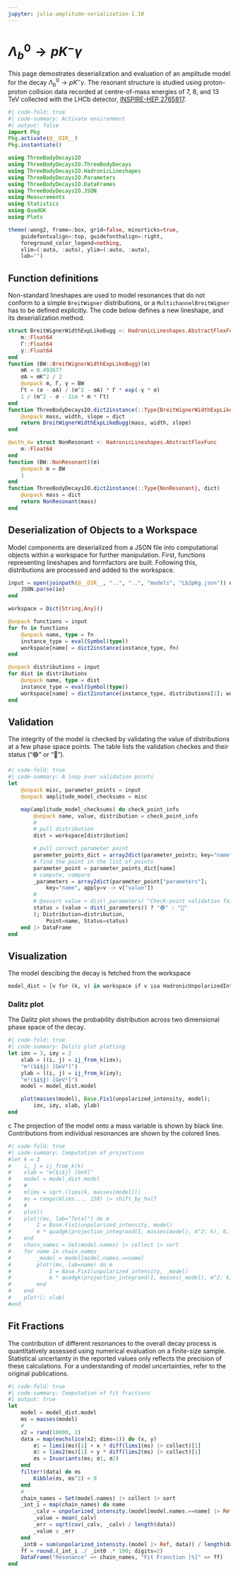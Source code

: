 ```yaml
---
jupyter: julia-amplitude-serialization-1.10
---
```


# $\Lambda_b^0 \to p K^- \gamma$

This page demostrates deserialization and evaluation of an amplitude model for the decay $\Lambda_b^0 \to p K^- \gamma$. The resonant structure is studied using proton-proton collision data recorded at centre-of-mass energies of $7$, $8$, and $13$ TeV collected with the LHCb detector, [INSPIRE-HEP 2765817](https://inspirehep.net/literature/2765817).

```julia
#| code-fold: true
#| code-summary: Activate environment
#| output: false
import Pkg
Pkg.activate(@__DIR__)
Pkg.instantiate()

using ThreeBodyDecaysIO
using ThreeBodyDecaysIO.ThreeBodyDecays
using ThreeBodyDecaysIO.HadronicLineshapes
using ThreeBodyDecaysIO.Parameters
using ThreeBodyDecaysIO.DataFrames
using ThreeBodyDecaysIO.JSON
using Measurements
using Statistics
using QuadGK
using Plots

theme(:wong2, frame=:box, grid=false, minorticks=true,
    guidefontvalign=:top, guidefonthalign=:right,
    foreground_color_legend=nothing,
    xlim=(:auto, :auto), ylim=(:auto, :auto),
    lab="")
```

## Function definitions

Non-standard lineshapes are used to model resonances that do not conform to a simple `BreitWigner` distributions, or a `MultichannelBreitWigner` has to be defined explicitly.
The code below defines a new lineshape, and its deserialization method.

```julia
struct BreitWignerWidthExpLikeBugg <: HadronicLineshapes.AbstractFlexFunc
    m::Float64
    Γ::Float64
    γ::Float64
end
function (BW::BreitWignerWidthExpLikeBugg)(σ)
    mK = 0.493677
    σA = mK^2 / 2
    @unpack m, Γ, γ = BW
    Γt = (σ - σA) / (m^2 - σA) * Γ * exp(-γ * σ)
    1 / (m^2 - σ - 1im * m * Γt)
end
function ThreeBodyDecaysIO.dict2instance(::Type{BreitWignerWidthExpLikeBugg}, dict)
    @unpack mass, width, slope = dict
    return BreitWignerWidthExpLikeBugg(mass, width, slope)
end
```

```julia
@with_kw struct NonResonant <: HadronicLineshapes.AbstractFlexFunc
    m::Float64
end
function (BW::NonResonant)(σ)
    @unpack m = BW
    1
end
function ThreeBodyDecaysIO.dict2instance(::Type{NonResonant}, dict)
    @unpack mass = dict
    return NonResonant(mass)
end
```

## Deserialization of Objects to a Workspace

Model components are deserialized from a JSON file into computational objects within a workspace for further manipulation. First, functions representing lineshapes and formfactors are built. Following this, distributions are processed and added to the workspace.

```julia
input = open(joinpath(@__DIR__, "..", "..", "models", "Lb2pKg.json")) do io
    JSON.parse(io)
end

workspace = Dict{String,Any}()

@unpack functions = input
for fn in functions
    @unpack name, type = fn
    instance_type = eval(Symbol(type))
    workspace[name] = dict2instance(instance_type, fn)
end

@unpack distributions = input
for dist in distributions
    @unpack name, type = dist
    instance_type = eval(Symbol(type))
    workspace[name] = dict2instance(instance_type, distributions[1]; workspace)
end
```

## Validation

The integrity of the model is checked by validating the value of distributions at a few phase space points.
The table lists the validation checkes and their status ("🟢" or "🔴").

```julia
#| code-fold: true
#| code-summary: A loop over validation points
let
    @unpack misc, parameter_points = input
    @unpack amplitude_model_checksums = misc

    map(amplitude_model_checksums) do check_point_info
        @unpack name, value, distribution = check_point_info
        #
        # pull distribution
        dist = workspace[distribution]

        # pull correct parameter point
        parameter_points_dict = array2dict(parameter_points; key="name")
        # find the point in the list of points
        parameter_point = parameter_points_dict[name]
        # compute, compare
        _parameters = array2dict(parameter_point["parameters"];
            key="name", apply=v -> v["value"])
        #
        # @assert value ≈ dist(_parameters) "Check-point validation failed with $distribution 🥕"
        status = (value ≈ dist(_parameters)) ? "🟢" : "🔴"
        (; Distribution=distribution,
            Point=name, Status=status)
    end |> DataFrame
end
```

## Visualization

The model descibing the decay is fetched from the workspace

```julia
model_dist = [v for (k, v) in workspace if v isa HadronicUnpolarizedIntensity] |> first;
```

### Dalitz plot

The Dalitz plot shows the probability distribution across two dimensional phase space of the decay.

```julia
#| code-fold: true
#| code-summary: Dalitz plot plotting
let iσx = 3, iσy = 2
    xlab = ((i, j) = ij_from_k(iσx);
    "m²($i$j) [GeV²]")
    ylab = ((i, j) = ij_from_k(iσy);
    "m²($i$j) [GeV²]")
    model = model_dist.model

    plot(masses(model), Base.Fix1(unpolarized_intensity, model);
        iσx, iσy, xlab, ylab)
end
```


c
The projection of the model onto a mass variable is shown by black line.
Contributions from individual resonances are shown by the colored lines.

```julia
#| code-fold: true
#| code-summary: Computation of projections
#let k = 3
#    i, j = ij_from_k(k)
#    xlab = "m($i$j) [GeV]"
#    model = model_dist.model
#    #
#    mlims = sqrt.(lims(k, masses(model)))
#    mv = range(mlims..., 150) |> shift_by_half
#    #
#    plot()
#    plot!(mv, lab="Total") do m
#        I = Base.Fix1(unpolarized_intensity, model)
#        m * quadgk(projection_integrand(I, masses(model), m^2; k), 0, 1)[1]
#    end
#    chain_names = Set(model.names) |> collect |> sort
#    for name in chain_names
#        _model = model[model.names.==name]
#        plot!(mv, lab=name) do m
#            I = Base.Fix1(unpolarized_intensity, _model)
#            m * quadgk(projection_integrand(I, masses(_model), m^2; k), 0, 1)[1]
#        end
#    end
#    plot!(; xlab)
#end
```

## Fit Fractions

The contribution of different resonances to the overall decay process is quantitatively assessed using numerical evaluation on a finite-size sample. Statistical uncertainty in the reported values only reflects the precision of these calculations. For a understanding of model uncertainties, refer to the original publications.

```julia
#| code-fold: true
#| code-summary: Computation of fit fractions
#| output: true
let
    model = model_dist.model
    ms = masses(model)
    #
    x2 = rand(10000, 2)
    data = map(eachslice(x2; dims=1)) do (x, y)
        σ1 = lims1(ms)[1] + x * diff(lims1(ms) |> collect)[1]
        σ2 = lims2(ms)[1] + y * diff(lims2(ms) |> collect)[1]
        σs = Invariants(ms; σ1, σ2)
    end
    filter!(data) do σs
        Kibble(σs, ms^2) < 0
    end
    #
    chain_names = Set(model.names) |> collect |> sort
    _int_i = map(chain_names) do name
        _calv = unpolarized_intensity.(model[model.names.==name] |> Ref, data)
        _value = mean(_calv)
        _err = sqrt(cov(_calv, _calv) / length(data))
        _value ± _err
    end
    _int0 = sum(unpolarized_intensity.(model |> Ref, data)) / length(data)
    ff = round.(_int_i ./ _int0 .* 100; digits=2)
    DataFrame("Resonance" => chain_names, "Fit Franction [%]" => ff)
end
```
